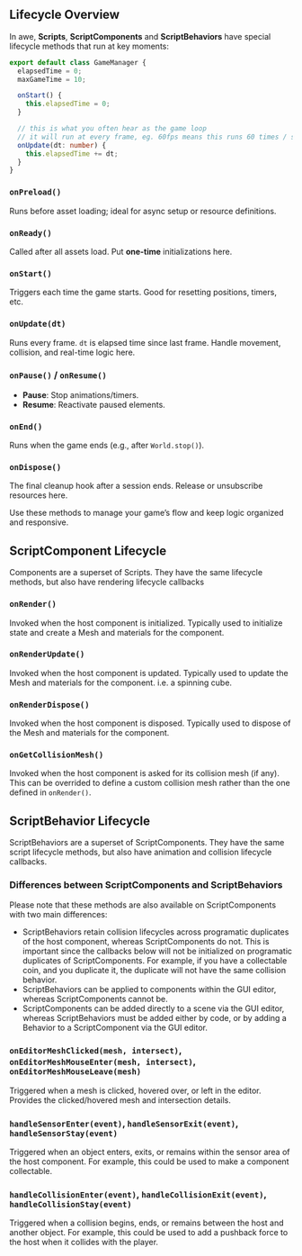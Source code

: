## Lifecycle Overview

In awe, **Scripts**, **ScriptComponents** and **ScriptBehaviors** have special lifecycle methods that run at key moments:

```ts copy filename="main"
export default class GameManager {
  elapsedTime = 0;
  maxGameTime = 10;

  onStart() {
    this.elapsedTime = 0;
  }

  // this is what you often hear as the game loop
  // it will run at every frame, eg. 60fps means this runs 60 times / second
  onUpdate(dt: number) {
    this.elapsedTime += dt;
  }
}
```

### `onPreload()`
Runs before asset loading; ideal for async setup or resource definitions.

### `onReady()`
Called after all assets load. Put **one-time** initializations here.

### `onStart()`
Triggers each time the game starts. Good for resetting positions, timers, etc.

### `onUpdate(dt)`
Runs every frame. `dt` is elapsed time since last frame. Handle movement, collision, and real-time logic here.

### `onPause()` / `onResume()`
- **Pause**: Stop animations/timers.  
- **Resume**: Reactivate paused elements.

### `onEnd()`
Runs when the game ends (e.g., after `World.stop()`).

### `onDispose()`
The final cleanup hook after a session ends. Release or unsubscribe resources here.

Use these methods to manage your game’s flow and keep logic organized and responsive.

## ScriptComponent Lifecycle

Components are a superset of Scripts. They have the same lifecycle methods, but also have rendering lifecycle callbacks

### `onRender()`

Invoked when the host component is initialized. Typically used to initialize state and create a Mesh and materials for the component.

### `onRenderUpdate()`

Invoked when the host component is updated. Typically used to update the Mesh and materials for the component. i.e. a spinning cube.

### `onRenderDispose()`

Invoked when the host component is disposed. Typically used to dispose of the Mesh and materials for the component.

### `onGetCollisionMesh()`

Invoked when the host component is asked for its collision mesh (if any). This can be overrided to define a custom collision mesh rather than the one defined in `onRender()`.

## ScriptBehavior Lifecycle

ScriptBehaviors are a superset of ScriptComponents. They have the same script lifecycle methods, but also have animation and collision lifecycle callbacks.

### Differences between ScriptComponents and ScriptBehaviors

Please note that these methods are also available on ScriptComponents with two main differences:
- ScriptBehaviors retain collision lifecycles across programatic duplicates of the host component, whereas ScriptComponents do not. This is important since the callbacks below will not be initialized on programatic duplicates of ScriptComponents. For example, if you have a collectable coin, and you duplicate it, the duplicate will not have the same collision behavior.
- ScriptBehaviors can be applied to components within the GUI editor, whereas ScriptComponents cannot be.
- ScriptComponents can be added directly to a scene via the GUI editor, whereas ScriptBehaviors must be added either by code, or by adding a Behavior to a ScriptComponent via the GUI editor.

### `onEditorMeshClicked(mesh, intersect)`, `onEditorMeshMouseEnter(mesh, intersect)`, `onEditorMeshMouseLeave(mesh)`
Triggered when a mesh is clicked, hovered over, or left in the editor. Provides the clicked/hovered mesh and intersection details.

### `handleSensorEnter(event)`, `handleSensorExit(event)`, `handleSensorStay(event)`
Triggered when an object enters, exits, or remains within the sensor area of the host component. For example, this could be used to make a component collectable.

### `handleCollisionEnter(event)`, `handleCollisionExit(event)`, `handleCollisionStay(event)`
Triggered when a collision begins, ends, or remains between the host and another object. For example, this could be used to add a pushback force to the host when it collides with the player.
